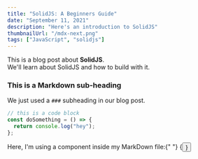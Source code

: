 ```yaml
---
title: "SolidJS: A Beginners Guide"
date: "September 11, 2021"
description: "Here's an introduction to SolidJS"
thumbnailUrl: "/mdx-next.png"
tags: ["JavaScript", "solidjs"]
---
```


<div>
  This is a blog post about <strong>SolidJS</strong>. <br />
  We'll learn about SolidJS and how to build with it.
</div>

### This is a Markdown sub-heading

We just used a `###` subheading in our blog post.

```typescript
// this is a code block
const doSomething = () => {
  return console.log("hey");
};
```

<div>
  Here, I'm using a component inside my MarkDown file:{" "}
  {<Button text={"Click me"} />}
</div>
